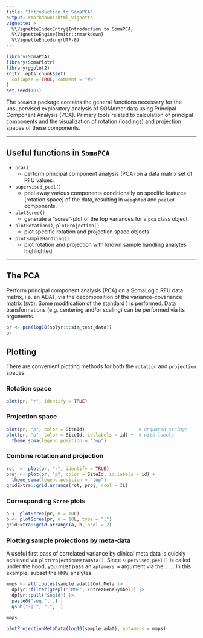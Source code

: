 ```yaml
---
title: "Introduction to SomaPCA"
output: rmarkdown::html_vignette
vignette: >
  %\VignetteIndexEntry{Introduction to SomaPCA}
  %\VignetteEngine{knitr::rmarkdown}
  %\VignetteEncoding{UTF-8}
---
```


```r
library(SomaPCA)
library(SomaPlotr)
library(ggplot2)
knitr::opts_chunk$set(
  collapse = TRUE, comment = "#>"
)
set.seed(101)
```



The `SomaPCA` package contains the general functions 
necessary for the unsupervised exploratory analysis of SOMAmer data 
using Principal Component Analysis (PCA). Primary tools related to
calculation of principal components and the visualization of
rotation (loadings) and projection spaces of these components.


---------------


## Useful functions in `SomaPCA`

* `pca()`
  + perform principal component analysis (PCA) on a data matrix
  set of RFU values.
* `supervised_peel()`
  + peel away various components conditionally on specific
  features (rotation space) of the data, resulting in `weighted` and `peeled`
  components.
* `plotScree()`
  + generate a "scree"-plot of the top variances for a `pca` class object.
* `plotRotation()`, `plotProjection()`
  + plot specific rotation and projection space objects
* `plotSampleHandling()`
  + plot rotation and projection with known sample 
  handling analytes highlighted.



-----------


## The PCA

Perform principal component analysis (PCA) on a SomaLogic RFU data matrix,
i.e. an ADAT, via the decomposition of the variance-covariance matrix (`SVD`).
Some modification of the standard \code{\link[stats]{prcomp}}) is performed.
Data transformations (e.g. centering and/or scaling) can be performed
via its arguments.

```r
pr <- pca(log10(splyr:::sim_test_data))
pr
```

## Plotting

There are convenient plotting methods for both the
`rotation` and `projection` spaces.

### Rotation space

```r
plot(pr, "r", identify = TRUE)
```

### Projection space

```r
plot(pr, "p", color = SiteId)                    # unquoted string!
plot(pr, "p", color = SiteId, id.labels = id) +  # with labels
  theme_soma(legend.position = "top")
```

### Combine rotation and projection

```r
rot  <- plot(pr, "r", identify = TRUE)
proj <- plot(pr, "p", color = SiteId, id.labels = id) +
  theme_soma(legend.position = "top")
gridExtra::grid.arrange(rot, proj, ncol = 2L)
```

### Corresponding `Scree` plots

```r
a <- plotScree(pr, n = 10L)
b <- plotScree(pr, n = 10L, type = "l")
gridExtra::grid.arrange(a, b, ncol = 2)
```

### Plotting sample projections by meta-data

A useful first pass of correlated variance by clinical meta data is quickly
achieved via `plotProjectionMetaData()`.
Since `supervised_peel()` is called under the hood, you *must* pass 
an `aptamers =` argument via the `...`. In this example, subset the `MMPs`
analytes.

```r
mmps <- attributes(sample.adat)$Col.Meta |>
  dplyr::filter(grepl("^MMP", EntrezGeneSymbol)) |>
  dplyr::pull("SeqId") |>
  paste0("seq.", .) |
  gsub("-|_", ".", .)

mmps

plotProjectionMetaData(log10(sample.adat), aptamers = mmps)
```
